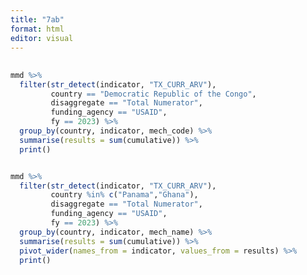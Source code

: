 ```yaml
---
title: "7ab"
format: html
editor: visual
---
```


## 

```r
mmd %>%
  filter(str_detect(indicator, "TX_CURR_ARV"),
         country == "Democratic Republic of the Congo",
         disaggregate == "Total Numerator",
         funding_agency == "USAID",
         fy == 2023) %>%
  group_by(country, indicator, mech_code) %>%
  summarise(results = sum(cumulative)) %>%
  print()


mmd %>%
  filter(str_detect(indicator, "TX_CURR_ARV"),
         country %in% c("Panama","Ghana"),
         disaggregate == "Total Numerator",
         funding_agency == "USAID",
         fy == 2023) %>%
  group_by(country, indicator, mech_name) %>%
  summarise(results = sum(cumulative)) %>%
  pivot_wider(names_from = indicator, values_from = results) %>%
  print()
```
